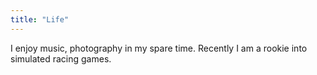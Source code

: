 ```yaml
---
title: "Life"
---
```

I enjoy music, photography in my spare time. 
Recently I am a rookie into simulated racing games.
